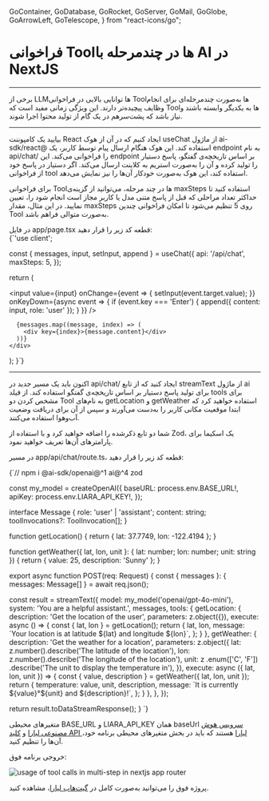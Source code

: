   GoContainer,
  GoDatabase,
  GoRocket,
  GoServer,
  GoMail,
  GoGlobe,
  GoArrowLeft,
  GoTelescope,
} from "react-icons/go";


<Layout>
<Head>
<title>مستندات فراخوانی Tool با AI در چندمرحله در NextJS - لیارا</title>
<meta property="og:title" content="مستندات خدمات رایانش ابری لیارا" />
<meta property="og:description" content="مستندات مربوط  به آشنایی با نحوه فراخوانی Toolها یا ابزارها در چند مرحله در فریم‌ورک NextJS با استفاده از سرویس هوش مصنوعی لیارا"  />
</Head>


# فراخوانی Toolها در چندمرحله با AI در NextJS
<hr className="mb-2" />

برخی از LLMها توانایی بالایی در فراخوانی Toolها به‌صورت چندمرحله‌ای برای انجام وظایف پیچیده‌تر دارند.
این ویژگی زمانی مفید است که Toolها به یکدیگر وابسته باشند و نیاز باشد که پشت‌سر‌هم در یک گام از تولید محتوا اجرا شوند.

<hr className="mb-2" />


<Section id='client' title='کلاینت' />

بیایید یک کامپوننت React ایجاد کنیم که در آن از هوک <Important>useChat</Important> از ماژول <Important>ai-sdk/react@</Important> استفاده کند.
این هوک هنگام ارسال پیام توسط کاربر، یک endpoint به نام <Important>api/chat/</Important> را فراخوانی می‌کند.
این endpoint بر اساس تاریخچه‌ی گفتگو، پاسخ دستیار را تولید کرده و آن را به‌صورت استریم به کلاینت ارسال می‌کند.
اگر دستیار در پاسخ خود از فراخوانی tool استفاده کند، این هوک به‌صورت خودکار آن‌ها را نیز نمایش می‌دهد.

<div className="h-4" />

برای فراخوانی Toolها در چند مرحله، می‌توانید از گزینه‌ی <Important>maxSteps</Important> استفاده کنید تا حداکثر تعداد مراحلی که قبل از پاسخ متنی مدل یا کاربر مجاز است انجام شود را، تعیین نمایید.
در این مثال، مقدار <Important>maxSteps</Important> روی <Important>5</Important> تنظیم می‌شود تا امکان فراخوانی چندین Tool به‌صورت متوالی فراهم باشد.


<div className="h-4" />
در فایل <Important>app/page.tsx</Important> قطعه کد زیر را قرار دهید: 

<div className="h-2" />
<div dir='ltr'>
    <Highlight className="js">
        {`'use client';


  const { messages, input, setInput, append } = useChat({
    api: '/api/chat',
    maxSteps: 5,
  });

  return (
    <div>
      <input
        value={input}
        onChange={event => {
          setInput(event.target.value);
        }}
        onKeyDown={async event => {
          if (event.key === 'Enter') {
            append({ content: input, role: 'user' });
          }
        }}
      />

      {messages.map((message, index) => (
        <div key={index}>{message.content}</div>
      ))}
    </div>
  );
}`}
    </Highlight>
</div>
<div className="h-2" />


<hr className="mb-2" />

<Section id='server' title='سرور' />

اکنون باید یک مسیر جدید در <Important>api/chat/</Important> ایجاد کنید که از تابع <Important>streamText</Important> از ماژول <Important>ai</Important> برای تولید پاسخ دستیار بر اساس تاریخچه‌ی گفتگو استفاده کند.
از فیلد <Important>tools</Important> برای مشخص کردن دو Tool به نام‌های <Important>getLocation</Important> و <Important>getWeather</Important> استفاده خواهید کرد که ابتدا موقعیت مکانی کاربر را به‌دست می‌آورند و سپس از آن برای دریافت وضعیت آب‌وهوا استفاده می‌کنند.

<div className="h-2" />

شما دو تابع ذکرشده را اضافه خواهید کرد و با استفاده از Zod، یک اسکیما برای پارامترهای آن‌ها تعریف خواهید نمود.

<div className="h-4" />


در مسیر <Important>app/api/chat/route.ts</Important>، قطعه کد زیر را قرار دهید: 

<div className="h-2" />
<div dir='ltr'>
    <Highlight className="js">
        {`// npm i @ai-sdk/openai@^1 ai@^4 zod


const my_model = createOpenAI({
  baseURL: process.env.BASE_URL!,
  apiKey: process.env.LIARA_API_KEY!,
});


interface Message {
  role: 'user' | 'assistant';
  content: string;
  toolInvocations?: ToolInvocation[];
}

function getLocation() {
  return { lat: 37.7749, lon: -122.4194 };
}

function getWeather({ lat, lon, unit }: { lat: number; lon: number; unit: string }) {
  return { value: 25, description: 'Sunny' };
}

export async function POST(req: Request) {
  const { messages }: { messages: Message[] } = await req.json();

  const result = streamText({
    model: my_model('openai/gpt-4o-mini'),
    system: 'You are a helpful assistant.',
    messages,
    tools: {
      getLocation: {
        description: 'Get the location of the user',
        parameters: z.object({}),
        execute: async () => {
        const { lat, lon } = getLocation();
        return {
          lat,
          lon,
          message: \`Your location is at latitude \${lat} and longitude \${lon}\`,
        };
      }
      },
      getWeather: {
        description: 'Get the weather for a location',
        parameters: z.object({
          lat: z.number().describe('The latitude of the location'),
          lon: z.number().describe('The longitude of the location'),
          unit: z
            .enum(['C', 'F'])
            .describe('The unit to display the temperature in'),
        }),
        execute: async ({ lat, lon, unit }) => {
        const { value, description } = getWeather({ lat, lon, unit });
        return {
          temperature: value,
          unit,
          description,
          message: \`It is currently \${value}°\${unit} and \${description}!\`,
        };
      }
      },
    },
  });

  return result.toDataStreamResponse();
}
`}
    </Highlight>
</div>

<Alert variant="info">
<p>
متغیرهای محیطی <Important>BASE_URL</Important> و <Important>LIARA_API_KEY</Important> همان baseUrl <a href="https://liara.ir/products/ai/" className="text-[#2196f3]">سرویس هوش مصنوعی لیارا</a> و <a href="/references/api/about/#api-access-key" className="text-[#2196f3]">کلید API لیارا</a> هستند که باید در بخش متغیرهای محیطی برنامه خود، آن‌ها را تنظیم کنید. 
</p>
</Alert>
<div className="h-2" />

خروجی برنامه فوق: 


<div className="h-2" />  
<img src="https://media.liara.ir//ai/ai-sdk/cookbook/nextjs/call-tools-multi-step.png" alt="usage of tool calls in multi-step in nextjs app router"/>
<div className="h-2" />  

<Alert variant="success">
<p>
پروژه فوق را می‌توانید به‌صورت کامل در <a href="https://github.com/liara-cloud/ai-sdk-examples/tree/master/NextJS/call-tools-multiple-steps" className="text-[#2196f3]">گیت‌هاب لیارا</a>، مشاهده کنید. 
</p>
</Alert>



</Layout>